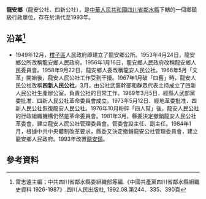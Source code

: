 '''龍安鄉'''（龍安公社、四新公社），是[[中華人民共和國|中華人民共和國]][[四川省|四川省]][[鄰水縣|鄰水縣]]下轄的一個鄉鎮級行政單位，存在於清代至1993年。

== 沿革<ref>雷志遠主編；中共四川省鄰水縣委組織部等編.《中國共產黨四川省鄰水縣組織史資料 1926-1987》.四川人民出版社, 1992.08.第244、335、390頁</ref>==
* 1949年12月，[[柑子區|柑子區]]人民政府即建立了龍安鄉公所。1953年4月24日，龍安鄉公所改稱龍安鄉人民政府。1956年1月16日，龍安鄉人民政府改稱龍安鄉人民委員會。1958年9月22日，龍安鄉人委改稱龍安人民公社。1966年5月「文革」開始後，龍安人民公社工作受到干擾。1967年1月破「四舊」時，龍安人民公社改稱'''四新人民公社'''。3月，由公社武裝幹部和群眾代表主持成立了四新人民公社生產辦公室，負責公社的日常工作。1969年3月5日．經縣人武部黨委批准．四新人民公社革命委員會成立。1973年5月12日．經地革委批准．四新人民公社恢復龍安人民公社。1976年10月粉碎「四人幫」後，龍安人民公社的行政組織機構仍然是革命委員會。1981年3月，縣委決定撤銷龍安人民公社革委會，建立龍安人民公社管理委員會。管委會設主任、副主任。1984年1月，根據中共中央體制改革要求，縣委又決定撤銷龍安公社管理委員會，建立龍安鄉人民政府。1993年改置[[龍安鎮_(鄰水縣)|龍安鎮]]。

== 參考資料 ==
{{reflist}}
{{行政區劃小作品}}
{{鄰水縣行政區劃（1949年12月21日至1950年2月）}}
{{鄰水縣行政區劃（1950年2月至1951年6月9日）}}
{{鄰水縣行政區劃（1951年6月9日至1952年7月17日）}}
{{鄰水縣行政區劃（1952年7月17日至1953年4月24日）}}
{{鄰水縣行政區劃（1953年4月24日至1953年9月4日）}}
{{鄰水縣行政區劃（1953年9月4日至1955年3月5日）}}
{{鄰水縣行政區劃（1955年3月5日至1956年1月24日）}}
{{鄰水縣行政區劃（1956年1月24日至1963年5月25日）}}
{{鄰水縣行政區劃（1963年5月25日至1993年12月31日）}}
{{鄰水縣行政區劃}}